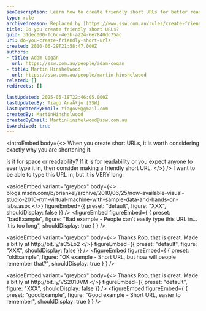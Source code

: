 ```yaml
---
seoDescription: Learn how to create friendly short URLs for better readability and memorability.
type: rule
archivedreason: Replaced by [https://www.ssw.com.au/rules/create-friendly-short-urls](/rules/create-friendly-short-urls)
title: Do you create friendly short URLs?
guid: 31dec000-fc6c-4e3b-a224-6e7840dd75ac
uri: do-you-create-friendly-short-urls
created: 2010-06-29T21:58:47.000Z
authors:
- title: Adam Cogan
  url: https://ssw.com.au/people/adam-cogan
- title: Martin Hinshelwood
  url: https://ssw.com.au/people/martin-hinshelwood
related: []
redirects: []

lastUpdated: 2025-05-18T22:46:05.000Z
lastUpdatedBy: Tiago AraÃºjo [SSW]
lastUpdatedByEmail: tiagov8@gmail.com
createdBy: MartinHinshelwood
createdByEmail: MartinHinshelwood@ssw.com.au
isArchived: true
---
```


<introEmbed
  body={<>
When you create short URLs, it is worth considering exactly why you are shortening it.

Is it for space or readability? If it is for readability or you expect anyone to ever type it in, then consider making a friendly short URL.
  </>}
/>
I want to be able to type this URL in, but it is VERY long:

<asideEmbed
  variant="greybox"
  body={<>
    blogs&#46;msdn&#46;com/b/briankel/archive/2010/06/25/now-available-visual-studio-2010-rtm-virtual-machine-with-sample-data-and-hands-on-labs&#46;aspx
  </>}
  figureEmbed={{
    preset: "default",
    figure: "XXX",
    shouldDisplay: false
  }}
/>
<figureEmbed figureEmbed={ {
  preset: "badExample",
  figure: "Bad example - People can’t easily type this URL in... it is too long",
  shouldDisplay: true
} } />


<asideEmbed
  variant="greybox"
  body={<>
    Thanks Rob, that is great.
Made a bit.ly at http&#58;//bit&#46;ly/aC5Lb2
  </>}
  figureEmbed={{
    preset: "default",
    figure: "XXX",
    shouldDisplay: false
  }}
/>
<figureEmbed figureEmbed={ {
  preset: "okExample",
  figure: "OK example - Short URL, but how will people remember that?",
  shouldDisplay: true
} } />


<asideEmbed
  variant="greybox"
  body={<>
    Thanks Rob, that is great.
Made a bit.ly at http&#58;//bit&#46;ly/VS2010VM
  </>}
  figureEmbed={{
    preset: "default",
    figure: "XXX",
    shouldDisplay: false
  }}
/>
<figureEmbed figureEmbed={ {
  preset: "goodExample",
  figure: "Good example - Short URL, easier to remember",
  shouldDisplay: true
} } />
